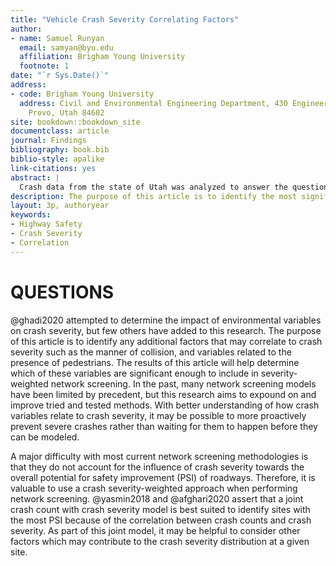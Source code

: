 ```yaml
---
title: "Vehicle Crash Severity Correlating Factors"
author:
- name: Samuel Runyan
  email: samyan@byu.edu
  affiliation: Brigham Young University
  footnote: 1
date: "`r Sys.Date()`"
address:
- code: Brigham Young University
  address: Civil and Environmental Engineering Department, 430 Engineering Building,
    Provo, Utah 84602
site: bookdown::bookdown_site
documentclass: article
journal: Findings
bibliography: book.bib
biblio-style: apalike
link-citations: yes
abstract: |
  Crash data from the state of Utah was analyzed to answer the question, "what variables correlate to crash severity?". Variables related to manner of collision, presence of schools near crashes, and presence of transit stops near crashes were considered in this analysis. It was determined that angle crashes at intersections and same-direction sideswipe crashes at roadway segments were more strongly correlated to crash severity, but the presence of schools and transit stops did not have a strong correlation to crash severity. Different variables related to pedestrian presence might be used instead to analyze crash severity.
description: The purpose of this article is to identify the most significant correlating factors to crash severity when performing highway safety analysis.
layout: 3p, authoryear
keywords:
- Highway Safety
- Crash Severity
- Correlation
---
```


# QUESTIONS {#intro}


<!-- maybe talk about how this relates to above. Give context on who they are and what they did. -->
@ghadi2020 attempted to determine the impact of environmental variables on crash severity, but few others have added to this research. The purpose of this article is to identify any additional factors that may correlate to crash severity such as the manner of collision, and variables related to the presence of pedestrians. The results of this article will help determine which of these variables are significant enough to include in severity-weighted network screening. In the past, many network screening models have been limited by precedent, but this research aims to expound on and improve tried and tested methods. With better understanding of how crash variables relate to crash severity, it may be possible to more proactively prevent severe crashes rather than waiting for them to happen before they can be modeled.

A major difficulty with most current network screening methodologies is that they do not account for the influence of crash severity towards the overall potential for safety improvement (PSI) of roadways. Therefore, it is valuable to use a crash severity-weighted approach when performing network screening. @yasmin2018 and @afghari2020 assert that a joint crash count with crash severity model is best suited to identify sites with the most PSI because of the correlation between crash counts and crash severity. As part of this joint model, it may be helpful to consider other factors which may contribute to the crash severity distribution at a given site. 